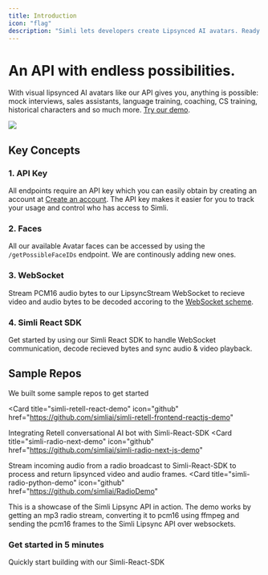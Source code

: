 ```yaml
---
title: Introduction
icon: "flag"
description: "Simli lets developers create Lipsynced AI avatars. Ready to make your first one? Your journey begins here."
---
```


# An API with endless possibilities.

With visual lipsynced AI avatars like our API gives you, anything is possible: mock interviews, sales assistants, language training, coaching, CS training, historical characters and so much more. [Try our demo](https://www.simli.com/demo).

<Frame>
  <img src="/Background_avatars.gif" />
</Frame>

## Key Concepts

### 1. API Key
All endpoints require an API key which you can easily obtain by creating an account at [Create an account](https://simli.com/sign-up-in).
The API key makes it easier for you to track your usage and control who has access to Simli.

### 2. Faces
All our available Avatar faces can be accessed by using the `/getPossibleFaceIDs` endpoint.
We are continously adding new ones.

### 3. WebSocket
Stream PCM16 audio bytes to our LipsyncStream WebSocket to recieve video and audio bytes to be decoded accoring to the [WebSocket scheme](/api-reference/endpoint/LipsyncStream).

### 4. Simli React SDK
Get started by using our Simli React SDK to handle WebSocket communication, decode recieved bytes and sync audio & video playback.

## Sample Repos

We built some sample repos to get started

<Card
  title="simli-retell-react-demo"
  icon="github"
  href="https://github.com/simliai/simli-retell-frontend-reactjs-demo"
>
  Integrating Retell conversational AI bot with Simli-React-SDK
</Card>
<Card
  title="simli-radio-next-demo"
  icon="github"
  href="https://github.com/simliai/simli-radio-next-js-demo"
>
  Stream incoming audio from a radio broadcast to Simli-React-SDK to process and return lipsynced video and audio frames.
</Card>
<Card
  title="simli-radio-python-demo"
  icon="github"
  href="https://github.com/simliai/RadioDemo"
>
  This is a showcase of the Simli Lipsync API in action. The demo works by getting an mp3 radio stream, converting it to pcm16 using ffmpeg and sending the pcm16 frames to the Simli Lipsync API over websockets.
</Card>



### Get started in 5 minutes
<Card title="Quickstart" icon="bolt" href="/quickstart">
  Quickly start building with our Simli-React-SDK
</Card>


